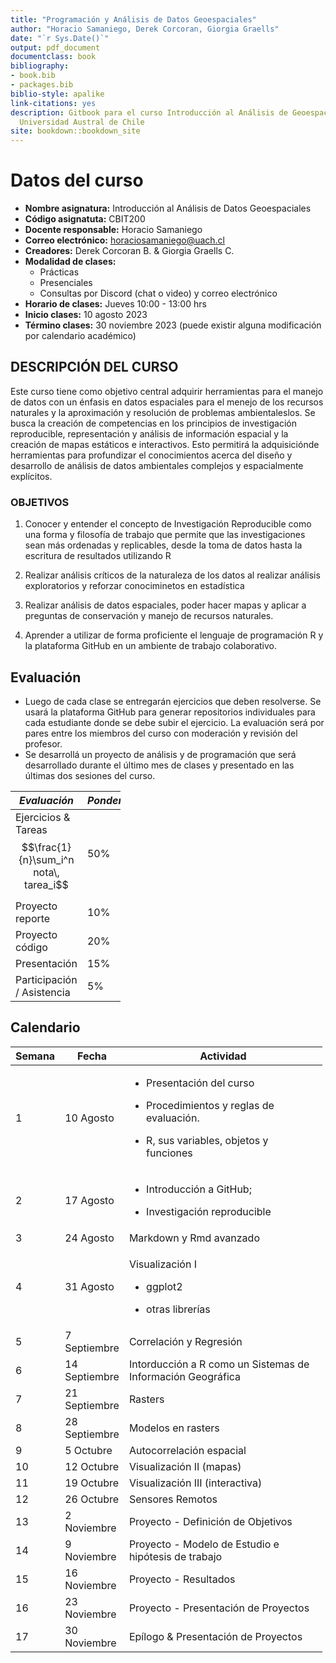 ```yaml
---
title: "Programación y Análisis de Datos Geoespaciales"
author: "Horacio Samaniego, Derek Corcoran, Giorgia Graells"
date: "`r Sys.Date()`"
output: pdf_document
documentclass: book
bibliography:
- book.bib
- packages.bib
biblio-style: apalike
link-citations: yes
description: Gitbook para el curso Introducción al Análisis de Geoespaciales (CBIT200),
  Universidad Austral de Chile
site: bookdown::bookdown_site
---
```


# Datos del curso

-   **Nombre asignatura:** Introducción al Análisis de Datos Geoespaciales
-   **Código asignatuta:** CBIT200
-   **Docente responsable:** Horacio Samaniego
-   **Correo electrónico:** [horaciosamaniego\@uach.cl](mailto:horaciosamaniego@uach.cl){.email}
-   **Creadores:** Derek Corcoran B. & Giorgia Graells C.
-   **Modalidad de clases:**
    -   Prácticas
    -   Presenciales
    -   Consultas por Discord (chat o video) y correo electrónico
-   **Horario de clases:** Jueves 10:00 - 13:00 hrs
-   **Inicio clases:** 10 agosto 2023
-   **Término clases:** 30 noviembre 2023 (puede existir alguna modificación por calendario académico)

## DESCRIPCIÓN DEL CURSO

Este curso tiene como objetivo central adquirir herramientas para el manejo de datos con un énfasis en datos espaciales para el menejo de los recursos naturales y la aproximación y resolución de problemas ambientaleslos. Se busca la creación de competencias en los principios de investigación reproducible, representación y análisis de información espacial y la creación de mapas estáticos e interactivos. Esto permitirá la adquisiciónde herramientas para profundizar el conocimientos acerca del diseño y desarrollo de análisis de datos ambientales complejos y espacialmente explícitos.

### OBJETIVOS

1.  Conocer y entender el concepto de Investigación Reproducible como una forma y filosofía de trabajo que permite que las investigaciones sean más ordenadas y replicables, desde la toma de datos hasta la escritura de resultados utilizando R

2.  Realizar análisis críticos de la naturaleza de los datos al realizar análisis exploratorios y reforzar conociminetos en estadística

3.  Realizar análisis de datos espaciales, poder hacer mapas y aplicar a preguntas de conservación y manejo de recursos naturales.

4.  Aprender a utilizar de forma proficiente el lenguaje de programación R y la plataforma GitHub en un ambiente de trabajo colaborativo.

## Evaluación

-   Luego de cada clase se entregarán ejercicios que deben resolverse. Se usará la plataforma GitHub para generar repositorios individuales para cada estudiante donde se debe subir el ejercicio. La evaluación será por pares entre los miembros del curso con moderación y revisión del profesor.
-   Se desarrollá un proyecto de análisis y de programación que será desarrollado durante el último mes de clases y presentado en las últimas dos sesiones del curso.

```{=html}
<style type="text/css">
  .calificaciones {width: 35%; left: 50%}
</style>
```
::: calificaciones
| *Evaluación*               | *Ponderación* |
|----------------------------|---------------|
| Ejercicios \& Tareas  $$\frac{1}{n}\sum_i^n nota\, tarea_i$$       | 50%           |
| Proyecto reporte           | 10%           |
| Proyecto código            | 20%           |
| Presentación               | 15%           |
| Participación / Asistencia | 5%            |
:::

## Calendario

+------------+---------------+-------------------------------------------------------------+
| Semana     | Fecha         | Actividad                                                   |
+============+===============+=============================================================+
| 1          | 10 Agosto     | -   Presentación del curso                                  |
|            |               |                                                             |
|            |               | -   Procedimientos y reglas de evaluación.                  |
|            |               |                                                             |
|            |               | -   R, sus variables, objetos y funciones                   |
+------------+---------------+-------------------------------------------------------------+
| 2          | 17 Agosto     | -   Introducción a GitHub;                                  |
|            |               |                                                             |
|            |               | -   Investigación reproducible                              |
+------------+---------------+-------------------------------------------------------------+
| 3          | 24 Agosto     | Markdown y Rmd avanzado                                     |
+------------+---------------+-------------------------------------------------------------+
| 4          | 31 Agosto     | Visualización I                                             |
|            |               |                                                             |
|            |               | -   ggplot2                                                 |
|            |               |                                                             |
|            |               | -   otras librerías                                         |
+------------+---------------+-------------------------------------------------------------+
| 5          | 7 Septiembre  | Correlación y Regresión                                     |
+------------+---------------+-------------------------------------------------------------+
| 6          | 14 Septiembre | Intorducción a R como un Sistemas de Información Geográfica |
+------------+---------------+-------------------------------------------------------------+
| 7          | 21 Septiembre | Rasters                                                     |
+------------+---------------+-------------------------------------------------------------+
| 8          | 28 Septiembre | Modelos en rasters                                          |
+------------+---------------+-------------------------------------------------------------+
| 9          | 5 Octubre     | Autocorrelación espacial                                    |
+------------+---------------+-------------------------------------------------------------+
| 10         | 12 Octubre    | Visualización II (mapas)                                    |
+------------+---------------+-------------------------------------------------------------+
| 11         | 19 Octubre    | Visualización III (interactiva)                             |
+------------+---------------+-------------------------------------------------------------+
| 12         | 26 Octubre    | Sensores Remotos                                            |
+------------+---------------+-------------------------------------------------------------+
| 13         | 2 Noviembre   | Proyecto - Definición de Objetivos                          |
+------------+---------------+-------------------------------------------------------------+
| 14         | 9 Noviembre   | Proyecto - Modelo de Estudio e hipótesis de trabajo         |
+------------+---------------+-------------------------------------------------------------+
| 15         | 16 Noviembre  | Proyecto - Resultados                                       |
+------------+---------------+-------------------------------------------------------------+
| 16         | 23 Noviembre  | Proyecto - Presentación de Proyectos                        |
+------------+---------------+-------------------------------------------------------------+
| 17         | 30 Noviembre  | Epílogo & Presentación de Proyectos                         |
+------------+---------------+-------------------------------------------------------------+
